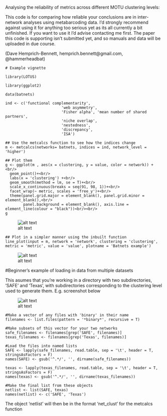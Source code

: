 Analysing the reliability of metrics across different MOTU clustering levels:

This code is for comparing how reliable your conclusions are in inter-network analyses using metabarcoding data. I'd strongly recommend against using it for anything too serious yet as its all currently a bit unfinished. If you want to use it I'd advise contacting me first. The paper this code is supporting isn't submitted yet, and so manuals and data will be uploaded in due course.

(Dave Hemprich-Bennett, hemprich.bennett@gmail.com, @hammerheadbat)



```
# Example vignette

library(LOTUS)

library(ggplot2)

data(batnets)

ind <- c('functional complementarity',
                         'web asymmetry',
                         'Fisher alpha', 'mean number of shared partners',
                         'niche overlap',
                         'nestedness',
                         'discrepancy',
                         'ISA')

## Use the metcalcs function to see how the indices change                          
m <- metcalcs(networks= batnets, indices = ind, network_level = 'higher')

## Plot them
g <- ggplot(m , aes(x = clustering, y = value, color = network)) +<br/>
  geom_point()+<br/>
  labs(x = 'clustering') +<br/>
  geom_smooth(method = lm, se = T)+<br/>
  scale_x_continuous(breaks = seq(91, 98, 1))+<br/>
  facet_wrap(~ metric, scales = 'free_y')+<br/>
  theme(panel.grid.major = element_blank(), panel.grid.minor = element_blank(),<br/>
        panel.background = element_blank(), axis.line = element_line(colour = "black"))<br/><br/>
g
```
![alt text](example_images/scatterplot.png)
```
## Plot in a simpler manner using the inbuilt function
line_plot(input = m, network = 'network', clustering = 'clustering', metric = 'metric', value = 'value', plotname = 'Batnets example')
```
![alt text](example_images/lineplot.png)


#Beginner's example of loading in data from multiple datasets

This asumes that you're working in a directory with two subdirectories, 'SAFE' and 'Texas', with subdirectories corresponding to the clustering level used to generate them. E.g. screenshot below

![alt text](example_images/example_data_layout.png)
```
#Make a vector of any files with 'binary' in their name
filenames <- list.files(pattern = '*binary*', recursive = T)

#Make subsets of this vector for your two networks
safe_filenames <- filenames[grep('SAFE', filenames)]
texas_filenames <- filenames[grep('Texas', filenames)]

#Load the files into named lists
SAFE <- lapply(safe_filenames, read.table, sep = '\t', header = T, stringsAsFactors = F)
names(SAFE) <- gsub('^.*/', '', dirname(safe_filenames))

texas <- lapply(texas_filenames, read.table, sep = '\t', header = T, stringsAsFactors = F)
names(texas) <- gsub('^.*/', '', dirname(texas_filenames))

#Make the final list from these objects
netlist <- list(SAFE, texas)
names(netlist) <- c('SAFE', 'Texas')
```

The object 'netlist' will then be in the format 'net_clust' for the metcalcs function

